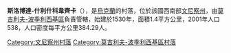 {{coord|48|27|37|N|27|57|22|E|scale:30000|display=title}}

'''斯洛博達-什利什科韋齊卡'''（{{lang-uk|Слобода-Шлишковецька}}），是[[烏克蘭|烏克蘭]]的村落，位於該國西南部[[文尼察州|文尼察州]]，由[[莫吉利夫-波季利西基區|莫吉利夫-波季利西基區]]負責管轄，始建於1530年，面積1.4平方公里，2001年人口538，人口密度每平方公里384.29人。

[[Category:文尼察州村落|Category:文尼察州村落]]
[[Category:莫吉利夫-波季利西基區村落|Category:莫吉利夫-波季利西基區村落]]


{{Vinnytsia-geo-stub}}